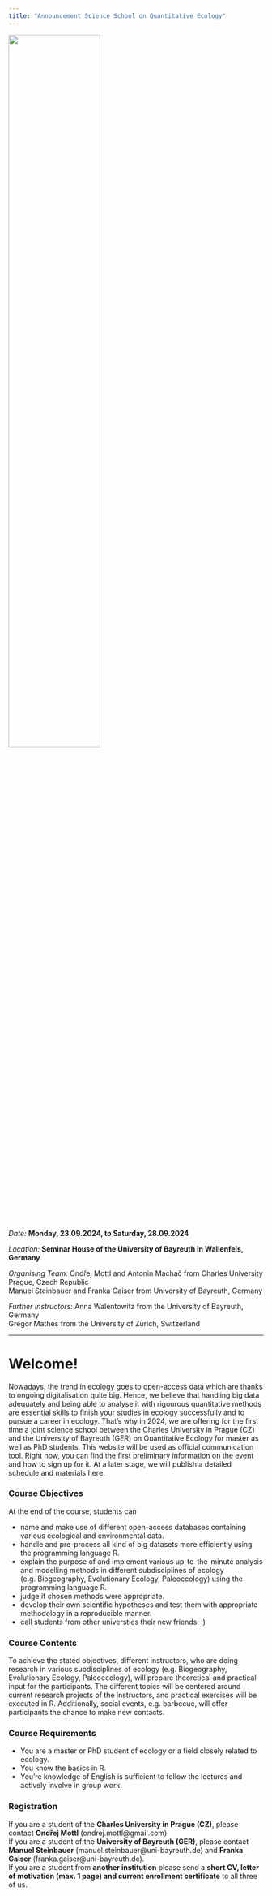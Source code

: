 ```yaml
---
title: "Announcement Science School on Quantitative Ecology"
---
```


![](photos/AI_BiodivAnthropocene.jpg){width=60% fig-align="center"}

*Date:* **Monday, 23.09.2024, to Saturday, 28.09.2024**

*Location:* **Seminar House of the University of Bayreuth in Wallenfels, Germany**

*Organising Team:* Ondřej Mottl and Antonin Machač from Charles University Prague, Czech Republic \
Manuel Steinbauer and Franka Gaiser from University of Bayreuth, Germany

*Further Instructors:* Anna Walentowitz from the University of Bayreuth, Germany \
Gregor Mathes from the University of Zurich, Switzerland

------------------------------------------------------------------------

# Welcome!

Nowadays, the trend in ecology goes to open-access data which are thanks to ongoing digitalisation quite big. Hence, we believe that handling big data adequately and being able to analyse it with rigourous quantitative methods are essential skills to finish your studies in ecology successfully and to pursue a career in ecology. That's why in 2024, we are offering for the first time a joint science school between the Charles University in Prague (CZ) and the University of Bayreuth (GER) on Quantitative Ecology for master as well as PhD students. This website will be used as official communication tool. Right now, you can find the first preliminary information on the event and how to sign up for it. At a later stage, we will publish a detailed schedule and materials here.

### Course Objectives

At the end of the course, students can

-   name and make use of different open-access databases containing various ecological and environmental data.
-   handle and pre-process all kind of big datasets more efficiently using the programming language R.
-   explain the purpose of and implement various up-to-the-minute analysis and modelling methods in different subdisciplines of ecology (e.g. Biogeography, Evolutionary Ecology, Paleoecology) using the programming language R.
-   judge if chosen methods were appropriate.
-   develop their own scientific hypotheses and test them with appropriate methodology in a reproducible manner.
-   call students from other universties their new friends. :) 

### Course Contents

To achieve the stated objectives, different instructors, who are doing research in various subdisciplines of ecology (e.g. Biogeography, Evolutionary Ecology, Paleoecology), will prepare theoretical and practical input for the participants. The different topics will be centered around current research projects of the instructors, and practical exercises will be executed in R. Additionally, social events, e.g. barbecue, will offer participants the chance to make new contacts.

### Course Requirements

-   You are a master or PhD student of ecology or a field closely related to ecology.
-   You know the basics in R.
-   You're knowledge of English is sufficient to follow the lectures and actively involve in group work.

### Registration

If you are a student of the **Charles University in Prague (CZ)**, please contact **Ondřej Mottl** (ondrej.mottl@gmail.com).\
If you are a student of the **University of Bayreuth (GER)**, please contact **Manuel Steinbauer** (manuel.steinbauer@uni-bayreuth.de) and **Franka Gaiser** (franka.gaiser@uni-bayreuth.de). \
If you are a student from **another institution** please send a **short CV, letter of motivation (max. 1 page) and current enrollment certificate** to all three of us.